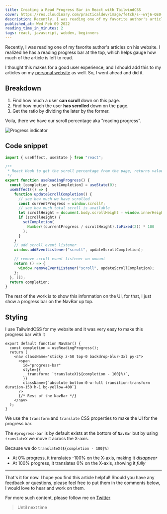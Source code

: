 ```yaml
---
title: Creating a Read Progress Bar in React with TailwindCSS
cover: https://res.cloudinary.com/practicaldev/image/fetch/s--wYj6-QE0--/c_imagga_scale,f_auto,fl_progressive,h_420,q_auto,w_1000/https://dev-to-uploads.s3.amazonaws.com/uploads/articles/49a5779ennir28dun3gx.png
description: Recently, I was reading one of my favorite author's articles on his website. I realized he has a...
published_at: Wed Feb 09 2022
reading_time_in_minutes: 2
tags: react, javascript, webdev, beginners
---
```


Recently, I was reading one of my favorite author's articles on his website. I realized he has a reading progress bar at the top, which helps gauge how much of the article is left to read. 

I thought this makes for a good user experience, and I should add this to my articles on my [personal website](https://theanshuman.dev/articles/creating-a-read-progress-bar-in-react-and-tailwindcss-g1n) as well. So, I went ahead and did it.

## Breakdown

1. Find how much a user **can scroll** down on this page.
2. Find how much the user **has scrolled** down on the page.
3. Get the ratio by dividing the later by the former.

Voila, there we have our scroll percentage aka "reading progress".

![Progress indicator](https://dev-to-uploads.s3.amazonaws.com/uploads/articles/3144b3bjmiwxg03ox6q6.png) 

## Code snippet

```ts
import { useEffect, useState } from "react";

/**
 * React Hook to get the scroll percentage from the page, returns value from 0 to 100
 */
export function useReadingProgress() {
  const [completion, setCompletion] = useState(0);
  useEffect(() => {
    function updateScrollCompletion() {
      // see how much we have scrolled
      const currentProgress = window.scrollY;
      // see how much total scroll is available
      let scrollHeight = document.body.scrollHeight - window.innerHeight;
      if (scrollHeight) {
        setCompletion(
          Number((currentProgress / scrollHeight).toFixed(2)) * 100
        );
      }
    }
    // add scroll event listener
    window.addEventListener("scroll", updateScrollCompletion);

    // remove scroll event listener on umount
    return () => {
      window.removeEventListener("scroll", updateScrollCompletion);
    };
  }, []);
  return completion;
}
```



The rest of the work is to show this information on the UI, for that, I just show a progress bar on the NavBar up top.

## Styling

I use TailwindCSS for my website and it was very easy to make this progress bar with it

```tsx
export default function NavBar() {
  const completion = useReadingProgress();
  return (
    <nav className="sticky z-50 top-0 backdrop-blur-3xl py-2">
      <span
        id="progress-bar"
        style={{
          transform: `translateX(${completion - 100}%)`,
        }}
        className={`absolute bottom-0 w-full transition-transform duration-150 h-1 bg-yellow-400`}
      />
      {/* Rest of the NavBar */}
    </nav>
  );
}
```

We use the `transform` and `translate` CSS properties to make the UI for the progress bar.

The `#progress-bar` is by default exists at the bottom of `NavBar` but by using `translateX` we move it across the X-axis.

Because we do `translateX(${completion - 100}%)`

- At 0% progress, it translates -100% on the X-axis,  making it _disappear_
- At 100% progress, it translates 0% on the X-axis, showing it _fully_

--- 

That's it for now. I hope you find this article helpful! Should you have any feedback or questions, please feel free to put them in the comments below, I would love to hear and work on them.

For more such content, please follow me on [Twitter](https://twitter.com/sun_anshuman)

> Until next time

 

    